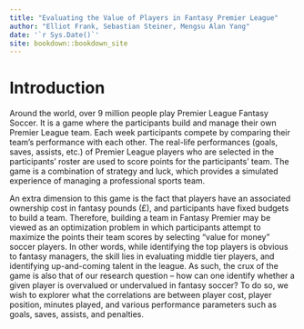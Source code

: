 ```yaml
--- 
title: "Evaluating the Value of Players in Fantasy Premier League"
author: "Elliot Frank, Sebastian Steiner, Mengsu Alan Yang"
date: '`r Sys.Date()`'
site: bookdown::bookdown_site
---
```


# Introduction
Around the world, over 9 million people play Premier League Fantasy Soccer. It is a game where the participants build and manage their own Premier League team. Each week participants compete by comparing their team's performance with each other. The real-life performances (goals, saves, assists, etc.) of Premier League players who are selected in the participants' roster are used to score points for the participants' team. The game is a combination of strategy and luck, which provides a simulated experience of managing a professional sports team.


An extra dimension to this game is the fact that players have an associated ownership cost in fantasy pounds (£), and participants have fixed budgets to build a team. Therefore, building a team in Fantasy Premier may be viewed as an optimization problem in which participants attempt to maximize the points their team scores by selecting "value for money" soccer players. In other words, while identifying the top players is obvious to fantasy managers, the skill lies in evaluating middle tier players, and identifying up-and-coming talent in the league. As such, the crux of the game is also that of our research question – how can one identify whether a given player is overvalued or undervalued in fantasy soccer? To do so, we wish to explorer what the correlations are between player cost, player position, minutes played, and various performance parameters such as goals, saves, assists, and penalties.
